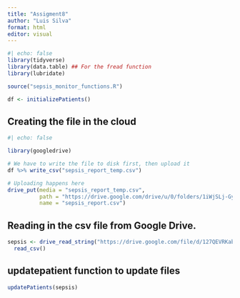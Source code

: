 ```yaml
---
title: "Assigment8"
author: "Luis Silva"
format: html
editor: visual
---
```


```r
#| echo: false
library(tidyverse)
library(data.table) ## For the fread function
library(lubridate)

source("sepsis_monitor_functions.R")

df <- initializePatients()
```

## Creating the file in the cloud

```r
#| echo: false

library(googledrive)

# We have to write the file to disk first, then upload it
df %>% write_csv("sepsis_report_temp.csv")

# Uploading happens here
drive_put(media = "sepsis_report_temp.csv",  
          path = "https://drive.google.com/drive/u/0/folders/1iWjSLj-GyV2uF4nuQfPxGwL4QW28HGAX",
          name = "sepsis_report.csv")


```

## Reading in the csv file from Google Drive.

```r

sepsis <- drive_read_string("https://drive.google.com/file/d/127QEVRKab6yeNg-PqTcoCYM2yIAj8Z3z") %>%
  read_csv()

```

## updatepatient function to update files

```r
updatePatients(sepsis)
```

